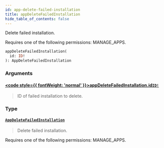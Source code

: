 ```yaml
---
id: app-delete-failed-installation
title: appDeleteFailedInstallation
hide_table_of_contents: false
---
```








Delete failed installation. 

Requires one of the following permissions: MANAGE_APPS.

```graphql
appDeleteFailedInstallation(
  id: ID!
): AppDeleteFailedInstallation
```


### Arguments

#### [<code style={{ fontWeight: 'normal' }}>appDeleteFailedInstallation.<b>id</b></code>](#)<Bullet />[`ID!`](../../../developer/api-reference/scalars/id) <Badge class="secondary" text="non-null"/> <Badge class="secondary" text="scalar"/>
> ID of failed installation to delete.
> 

### Type

#### [`AppDeleteFailedInstallation`](../../../developer/api-reference/objects/app-delete-failed-installation) <Badge class="secondary" text="object"/>
> Delete failed installation. 

Requires one of the following permissions: MANAGE_APPS.
> 





